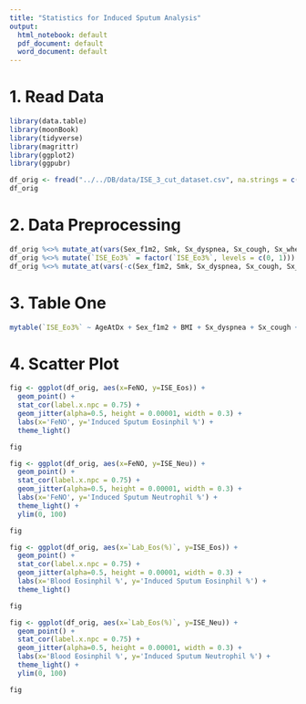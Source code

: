 ```yaml
---
title: "Statistics for Induced Sputum Analysis"
output:
  html_notebook: default
  pdf_document: default
  word_document: default
---
```


<style type="text/css">
.main-container {
  max-width: 1500px;
  margin-left: auto;
  margin-right: auto;
}
</style>


# 1. Read Data

```r
library(data.table)
library(moonBook)
library(tidyverse)
library(magrittr)
library(ggplot2)
library(ggpubr)
```


```r
df_orig <- fread("../../DB/data/ISE_3_cut_dataset.csv", na.strings = c('NA', '.'))
df_orig
```
# 2. Data Preprocessing

```r
df_orig %<>% mutate_at(vars(Sex_f1m2, Smk, Sx_dyspnea, Sx_cough, Sx_wheezing, Co_rhinitis, SkinTest, Asthma, MBPT_result), funs(factor))
df_orig %<>% mutate(`ISE_Eo3%` = factor(`ISE_Eo3%`, levels = c(0, 1)))
df_orig %<>% mutate_at(vars(-c(Sex_f1m2, Smk, Sx_dyspnea, Sx_cough, Sx_wheezing, Co_rhinitis, SkinTest, Asthma, MBPT_result, `ISE_Eo3%`)), funs(as.numeric))
```


# 3. Table One

```r
mytable(`ISE_Eo3%` ~ AgeAtDx + Sex_f1m2 + BMI + Sx_dyspnea + Sx_cough + Sx_wheezing + Co_rhinitis + SkinTest + IgE + Lab_EosCount + FeNO + ISE_Eos + ISE_Neu, data=df_orig, digits=2)
```

# 4. Scatter Plot
```r
fig <- ggplot(df_orig, aes(x=FeNO, y=ISE_Eos)) +
  geom_point() + 
  stat_cor(label.x.npc = 0.75) +
  geom_jitter(alpha=0.5, height = 0.00001, width = 0.3) +
  labs(x='FeNO', y='Induced Sputum Eosinphil %') +
  theme_light()

fig
```
```r
fig <- ggplot(df_orig, aes(x=FeNO, y=ISE_Neu)) +
  geom_point() + 
  stat_cor(label.x.npc = 0.75) +
  geom_jitter(alpha=0.5, height = 0.00001, width = 0.3) +
  labs(x='FeNO', y='Induced Sputum Neutrophil %') +
  theme_light() +
  ylim(0, 100)

fig
```
```r
fig <- ggplot(df_orig, aes(x=`Lab_Eos(%)`, y=ISE_Eos)) +
  geom_point() + 
  stat_cor(label.x.npc = 0.75) +
  geom_jitter(alpha=0.5, height = 0.00001, width = 0.3) +
  labs(x='Blood Eosinphil %', y='Induced Sputum Eosinphil %') +
  theme_light()

fig
```

```r
fig <- ggplot(df_orig, aes(x=`Lab_Eos(%)`, y=ISE_Neu)) +
  geom_point() + 
  stat_cor(label.x.npc = 0.75) +
  geom_jitter(alpha=0.5, height = 0.00001, width = 0.3) +
  labs(x='Blood Eosinphil %', y='Induced Sputum Neutrophil %') +
  theme_light() + 
  ylim(0, 100)

fig
```

